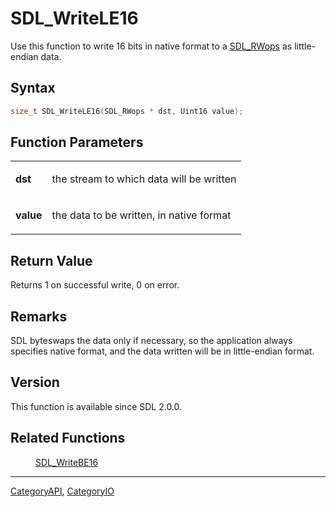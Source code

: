 = SDL_WriteLE16 =

Use this function to write 16 bits in native format to a [[SDL_RWops]] as little-endian data.

== Syntax ==

<syntaxhighlight lang='c'>
size_t SDL_WriteLE16(SDL_RWops * dst, Uint16 value);
</syntaxhighlight>

== Function Parameters ==

{|
|'''dst'''
|the stream to which data will be written
|-
|'''value'''
|the data to be written, in native format
|}

== Return Value ==

Returns 1 on successful write, 0 on error.

== Remarks ==

SDL byteswaps the data only if necessary, so the application always
specifies native format, and the data written will be in little-endian
format.

== Version ==

This function is available since SDL 2.0.0.

== Related Functions ==

:[[SDL_WriteBE16]]

----
[[CategoryAPI]], [[CategoryIO]]


